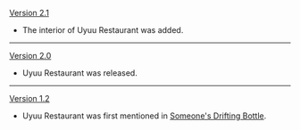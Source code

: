 {{Change History/Header}}
[[Version 2.1]]
* The interior of Uyuu Restaurant was added.
----
[[Version 2.0]]
* Uyuu Restaurant was released.
----
[[Version 1.2]]
* Uyuu Restaurant was first mentioned in [[Someone's Drifting Bottle]].